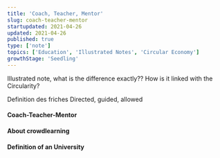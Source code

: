 ```yaml
---
title: 'Coach, Teacher, Mentor'
slug: coach-teacher-mentor
startupdated: 2021-04-26
updated: 2021-04-26
published: true
type: ['note']
topics: ['Education', 'Illustrated Notes', 'Circular Economy']
growthStage: 'Seedling'
---
```


Illustrated note, what is the difference exactly?? How is it linked with the Circularity?

Definition des friches 
Directed, guided, allowed 

#### Coach-Teacher-Mentor

#### About crowdlearning 

#### Definition of an University 